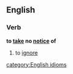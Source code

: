 ==English==
===Verb===
'''to [[take]] no [[notice]] of'''
# to [[ignore]]
[[category:English idioms]]